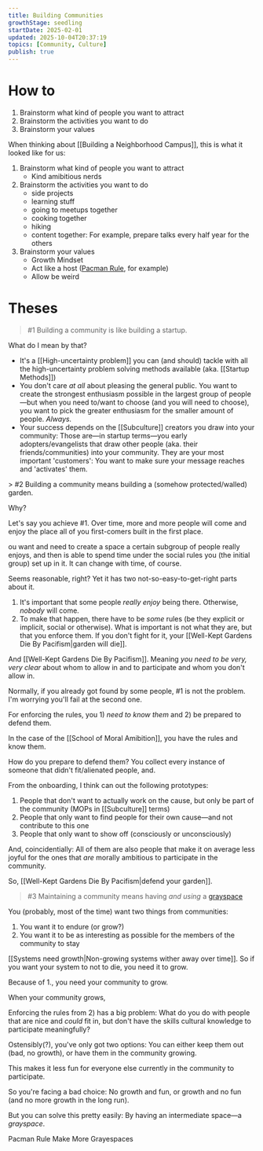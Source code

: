 ```yaml
---
title: Building Communities
growthStage: seedling
startDate: 2025-02-01
updated: 2025-10-04T20:37:19
topics: [Community, Culture]
publish: true
---
```


# How to

1. Brainstorm what kind of people you want to attract
2. Brainstorm the activities you want to do
3. Brainstorm your values

When thinking about [[Building a Neighborhood Campus]], this is what it looked like for us:

1. Brainstorm what kind of people you want to attract
   - Kind amibitious nerds
2. Brainstorm the activities you want to do
   - side projects
   - learning stuff
   - going to meetups together
   - cooking together
   - hiking
   - content together: For example, prepare talks every half year for the others
3. Brainstorm your values
   - Growth Mindset
   - Act like a host ([Pacman Rule](https://psychsafety.com/the-pac-man-rule/), for example)
   - Allow be weird

# Theses

> #1 Building a community is like building a startup.

What do I mean by that?

- It's a [[High-uncertainty problem]] you can (and should) tackle with all the high-uncertainty problem solving methods available (aka. [[Startup Methods]])
- You don't care _at all_ about pleasing the general public. You want to create the strongest enthusiasm possible in the largest group of people—but when you need to/want to choose (and you will need to choose), you want to pick the greater enthusiasm for the smaller amount of people. _Always._
- Your success depends on the [[Subculture]] creators you draw into your community: Those are—in startup terms—you early adopters/evangelists that draw other people (aka. their friends/communities) into your community.
  They are your most important 'customers': You want to make sure your message reaches and 'activates' them.

<Draft>
> #2 Building a community means building a (somehow protected/walled) garden.

Why?

Let's say you achieve #1. Over time, more and more people will come and enjoy the place all of you first-comers built in the first place.

ou want and need to create a space a certain subgroup of people really enjoys, and then is able to spend time under the social rules you (the initial group) set up in it. It can change with time, of course.

Seems reasonable, right? Yet it has two not-so-easy-to-get-right parts about it.

1. It's important that some people _really enjoy_ being there. Otherwise, _nobody_ will come.
2. To make that happen, there have to be _some_ rules (be they explicit or implicit, social or otherwise). What is important is not what they are, but that you enforce them. If you don't fight for it, your [[Well-Kept Gardens Die By Pacifism|garden will die]].

And [[Well-Kept Gardens Die By Pacifism]]. Meaning _you need to be very, very clear_ about whom to allow in and to participate and whom you don't allow in.

Normally, if you already got found by some people, #1 is not the problem. I'm worrying you'll fail at the second one.

For enforcing the rules, you 1) _need to know them_ and 2) be prepared to defend them.

In the case of the [[School of Moral Amibition]], you have the rules and know them.

How do you prepare to defend them? You collect every instance of someone that didn't fit/alienated people, and.

From the onboarding, I think can out the following prototypes:

1. People that don't want to actually work on the cause, but only be part of the community (MOPs in [[Subculture]] terms)
2. People that only want to find people for their own cause—and not contribute to this one
3. People that only want to show off (consciously or unconsciously)

And, coincidentially: All of them are also people that make it on average less joyful for the ones that _are_ morally ambitious to participate in the community.

So, [[Well-Kept Gardens Die By Pacifism|defend your garden]].

> #3 Maintaining a community means having _and using_ a [grayspace](https://homosabiens.substack.com/p/make-more-grayspaces)

You (probably, most of the time) want two things from communities:

1. You want it to endure (or grow?)
2. You want it to be as interesting as possible for the members of the community to stay

[[Systems need growth|Non-growing systems wither away over time]]. So if you want your system to not to die, you need it to grow.

Because of <ListMarker>1.</ListMarker>, you need your community to grow.

When your community grows, 

Enforcing the rules from 2) has a big problem: What do you do with people that are nice and _could_ fit in, but don't have the skills cultural knowledge to participate meaningfully?

Ostensibly(?), you've only got two options: You can either keep them out (bad, no growth), or have them in the community growing.

This makes it less fun for everyone else currently in the community to participate.

So you're facing a bad choice: No growth and fun, or growth and no fun (and no more growth in the long run).

But you can solve this pretty easily: By having an intermediate space—a _grayspace_.

<References>
  <ReferenceLink href="https://psychsafety.com/the-pac-man-rule/">Pacman Rule</ReferenceLink>
  <ReferenceLink href="https://homosabiens.substack.com/p/make-more-grayspaces">Make More Grayespaces</ReferenceLink>
</References>

</Draft>
